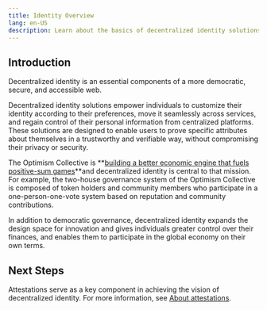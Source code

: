```yaml
---
title: Identity Overview
lang: en-US
description: Learn about the basics of decentralized identity solutions.
---
```


## Introduction

Decentralized identity is an essential components of a more democratic, secure, and accessible web. 

Decentralized identity solutions empower individuals to customize their identity according to their preferences, move it seamlessly across services, and regain control of their personal information from centralized platforms. These solutions are designed to enable users to prove specific attributes about themselves in a trustworthy and verifiable way, without compromising their privacy or security.

The Optimism Collective is **[building a better economic engine that fuels positive-sum games](https://www.optimism.io/vision)**and decentralized identity is central to that mission. For example, the two-house governance system of the Optimism Collective is composed of token holders and community members who participate in a one-person-one-vote system based on reputation and community contributions.

In addition to democratic governance, decentralized identity expands the design space for innovation and gives individuals greater control over their finances, and enables them to participate in the global economy on their own terms.

## Next Steps
Attestations serve as a key component in achieving the vision of decentralized identity. For more information, see [About attestations](about-attestations).
